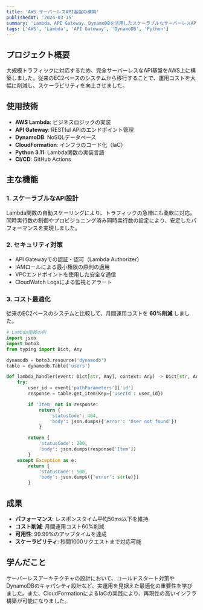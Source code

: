 ```yaml
---
title: 'AWS サーバーレスAPI基盤の構築'
publishedAt: '2024-03-15'
summary: 'Lambda、API Gateway、DynamoDBを活用したスケーラブルなサーバーレスAPI基盤を設計・構築しました。'
tags: ['AWS', 'Lambda', 'API Gateway', 'DynamoDB', 'Python']
---
```


## プロジェクト概要

大規模トラフィックに対応するため、完全サーバーレスなAPI基盤をAWS上に構築しました。従来のEC2ベースのシステムから移行することで、運用コストを大幅に削減し、スケーラビリティを向上させました。

## 使用技術

- **AWS Lambda**: ビジネスロジックの実装
- **API Gateway**: RESTful APIのエンドポイント管理
- **DynamoDB**: NoSQLデータベース
- **CloudFormation**: インフラのコード化（IaC）
- **Python 3.11**: Lambda関数の実装言語
- **CI/CD**: GitHub Actions

## 主な機能

### 1. スケーラブルなAPI設計

Lambda関数の自動スケーリングにより、トラフィックの急増にも柔軟に対応。同時実行数の制御やプロビジョニング済み同時実行数の設定により、安定したパフォーマンスを実現しました。

### 2. セキュリティ対策

- API Gatewayでの認証・認可（Lambda Authorizer）
- IAMロールによる最小権限の原則の適用
- VPCエンドポイントを使用した安全な通信
- CloudWatch Logsによる監視とアラート

### 3. コスト最適化

従来のEC2ベースのシステムと比較して、月間運用コストを **60%削減** しました。

```python
# Lambda関数の例
import json
import boto3
from typing import Dict, Any

dynamodb = boto3.resource('dynamodb')
table = dynamodb.Table('users')

def lambda_handler(event: Dict[str, Any], context: Any) -> Dict[str, Any]:
    try:
        user_id = event['pathParameters']['id']
        response = table.get_item(Key={'userId': user_id})

        if 'Item' not in response:
            return {
                'statusCode': 404,
                'body': json.dumps({'error': 'User not found'})
            }

        return {
            'statusCode': 200,
            'body': json.dumps(response['Item'])
        }
    except Exception as e:
        return {
            'statusCode': 500,
            'body': json.dumps({'error': str(e)})
        }
```

## 成果

- **パフォーマンス**: レスポンスタイム平均50ms以下を維持
- **コスト削減**: 月間運用コスト60%削減
- **可用性**: 99.99%のアップタイムを達成
- **スケーラビリティ**: 秒間1000リクエストまで対応可能

## 学んだこと

サーバーレスアーキテクチャの設計において、コールドスタート対策やDynamoDBのキャパシティ設計など、実運用を見据えた最適化の重要性を学びました。また、CloudFormationによるIaCの実践により、再現性の高いインフラ構築が可能になりました。
